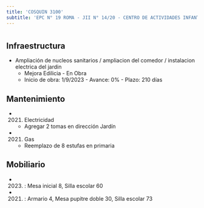 ```yaml
---
title: 'COSQUIN 3100'
subtitle: 'EPC N° 19 ROMA - JII N° 14/20 - CENTRO DE ACTIVIDADES INFANTILES Y JUVENILES CLUB DE CHICOS MATADEROS'
---
```


#
## Infraestructura

* Ampliación de nucleos sanitarios / ampliacion del comedor / instalacion electrica del jardin 
    + Mejora Edilicia - En Obra 
    + Inicio de obra: 1/9/2023 - Avance: 0% - Plazo: 210 días 






## Mantenimiento

*  (2021) Electricidad 
    + Agregar 2 tomas en dirección Jardín

*  (2021) Gas 
    + Reemplazo de 8 estufas en primaria





## Mobiliario

*  (2023) : Mesa inicial 8, Silla escolar 60 

*  (2021) : Armario 4, Mesa pupitre doble 30, Silla escolar 73 



